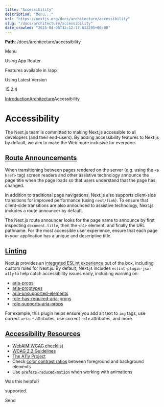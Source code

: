 ---
title: "Accessibility"
description: "Menu..."
url: "https://nextjs.org/docs/architecture/accessibility"
slug: "/docs/architecture/accessibility"
date_crawled: "2025-04-06T12:12:17.612295+00:00"
---

**Path**: /docs/architecture/accessibility

Menu

Using App Router

Features available in /app

Using Latest Version

15.2.4

[Introduction](/docs)[Architecture](/docs/architecture)Accessibility

# Accessibility

The Next.js team is committed to making Next.js accessible to all developers (and their end-users). By adding accessibility features to Next.js by default, we aim to make the Web more inclusive for everyone.

## [Route Announcements](#route-announcements)

When transitioning between pages rendered on the server (e.g. using the `<a href>` tag) screen readers and other assistive technology announce the page title when the page loads so that users understand that the page has changed.

In addition to traditional page navigations, Next.js also supports client-side transitions for improved performance (using `next/link`). To ensure that client-side transitions are also announced to assistive technology, Next.js includes a route announcer by default.

The Next.js route announcer looks for the page name to announce by first inspecting `document.title`, then the `<h1>` element, and finally the URL pathname. For the most accessible user experience, ensure that each page in your application has a unique and descriptive title.

## [Linting](#linting)

Next.js provides an [integrated ESLint experience](/docs/pages/api-reference/config/eslint) out of the box, including custom rules for Next.js. By default, Next.js includes `eslint-plugin-jsx-a11y` to help catch accessibility issues early, including warning on:

* [aria-props](https://github.com/jsx-eslint/eslint-plugin-jsx-a11y/blob/HEAD/docs/rules/aria-props.md?rgh-link-date=2021-06-04T02%3A10%3A36Z)
* [aria-proptypes](https://github.com/jsx-eslint/eslint-plugin-jsx-a11y/blob/HEAD/docs/rules/aria-proptypes.md?rgh-link-date=2021-06-04T02%3A10%3A36Z)
* [aria-unsupported-elements](https://github.com/jsx-eslint/eslint-plugin-jsx-a11y/blob/HEAD/docs/rules/aria-unsupported-elements.md?rgh-link-date=2021-06-04T02%3A10%3A36Z)
* [role-has-required-aria-props](https://github.com/jsx-eslint/eslint-plugin-jsx-a11y/blob/HEAD/docs/rules/role-has-required-aria-props.md?rgh-link-date=2021-06-04T02%3A10%3A36Z)
* [role-supports-aria-props](https://github.com/jsx-eslint/eslint-plugin-jsx-a11y/blob/HEAD/docs/rules/role-supports-aria-props.md?rgh-link-date=2021-06-04T02%3A10%3A36Z)

For example, this plugin helps ensure you add alt text to `img` tags, use correct `aria-*` attributes, use correct `role` attributes, and more.

## [Accessibility Resources](#accessibility-resources)

* [WebAIM WCAG checklist](https://webaim.org/standards/wcag/checklist)
* [WCAG 2.2 Guidelines](https://www.w3.org/TR/WCAG22/)
* [The A11y Project](https://www.a11yproject.com/)
* Check [color contrast ratios](https://developer.mozilla.org/docs/Web/Accessibility/Understanding_WCAG/Perceivable/Color_contrast) between foreground and background elements
* Use [`prefers-reduced-motion`](https://web.dev/prefers-reduced-motion/) when working with animations

Was this helpful?

supported.

Send